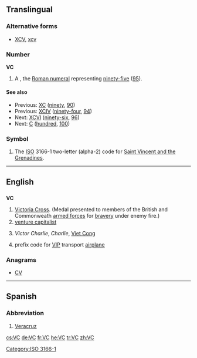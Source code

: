 {{also|vc}}
==Translingual==

===Alternative forms===
* {{sense|roman numeral}} [[XCV]], [[xcv]]

===Number===
'''VC'''

# A {{misspelling of|XCV|lang=mul}}, the [[Roman numeral]] representing [[ninety-five]] ([[95]]).

====See also====
* Previous: [[XC]] ([[ninety]], [[90]])
* Previous: [[XCIV]] ([[ninety-four]], [[94]])
* Next: [[XCVI]] ([[ninety-six]], [[96]])
* Next: [[C]] ([[hundred]], [[100]])

===Symbol===
{{head|mul|symbol}}

# The [[ISO]] 3166-1 two-letter (alpha-2) code for [[Saint Vincent and the Grenadines]].

[[Category:ISO 3166-1]]
----

==English==

==={{initialism}}===
'''VC'''

# [[Victoria Cross]]. (Medal presented to members of the British and Commonweath [[armed forces]] for [[bravery]] under enemy fire.)
# [[venture capitalist]]
# {{US|army}}{{archaic}} ''Victor Charlie'', ''Charlie'', [[Viet Cong]]
# {{US|air force}}{{aviation}} prefix code for [[VIP]] transport [[airplane]]

===Anagrams===
* [[CV#English|CV]]

----

==Spanish==

===Abbreviation===
{{head|es|abbreviation}}

# [[Veracruz]] {{gloss|Mexican state}}

[[cs:VC]]
[[de:VC]]
[[fr:VC]]
[[he:VC]]
[[tr:VC]]
[[zh:VC]]
